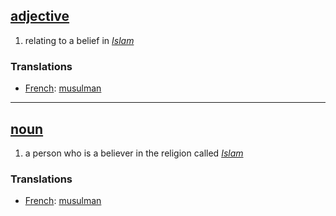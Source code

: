 == [[adjective]] ==
# relating to a belief in ''[[Islam]]''

===Translations===
*[[French]]: [[musulman]]

----

== [[noun]] ==
# a person who is a believer in the religion called ''[[Islam]]''

===Translations===
*[[French]]: [[musulman]]